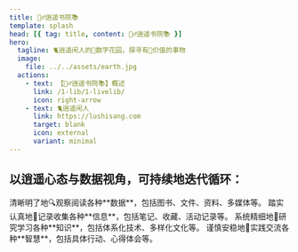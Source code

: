 ```yaml
---
title: 🧚‍♂️逍遥书院📚
template: splash
head: [{ tag: title, content: 🧚‍♂️逍遥书院📚 }]
hero:
  tagline: 🐈逍遥闲人的🌸数字花园，探寻有🩷价值的事物
  image:
    file: ../../assets/earth.jpg
  actions:
    - text: 【🧚‍♂️逍遥书院📚】概述
      link: /1-lib/1-livelib/
      icon: right-arrow
    - text: 🐈逍遥闲人
      link: https://lushisang.com
      target: blank
      icon: external
      variant: minimal
---
```



## 以逍遥心态与数据视角，可持续地迭代循环：

<CardGrid>
	<Card title="观察" icon="magnifier">
	  清晰明了地🔍观察阅读各种**数据**，包括图书、文件、资料、多媒体等。
	</Card>
	<Card title="记录" icon="pen">
  	踏实认真地📝记录收集各种**信息**，包括笔记、收藏、活动记录等。
	</Card>
	<Card title="研究" icon="open-book">
	  系统精细地📖研究学习各种**知识**，包括体系化技术、多样化文化等。
	</Card>
	<Card title="实践" icon="rocket">
	  谨慎安稳地🚀实践交流各种**智慧**，包括具体行动、心得体会等。
	</Card>
</CardGrid>
